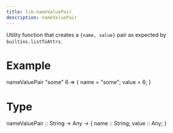 ```yaml
---
title: lib.nameValuePair
description: nameValuePair
---
```



Utility function that creates a `{name, value}` pair as expected by `builtins.listToAttrs`.

# Example

nameValuePair "some" 6
=> { name = "some"; value = 6; }

# Type

nameValuePair :: String -> Any -> { name :: String; value :: Any; }
